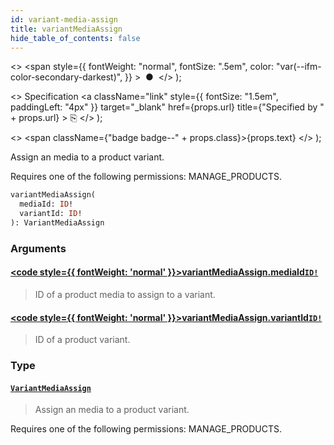 ```yaml
---
id: variant-media-assign
title: variantMediaAssign
hide_table_of_contents: false
---
```


  <>
    <span
      style={{
        fontWeight: "normal",
        fontSize: ".5em",
        color: "var(--ifm-color-secondary-darkest)",
      }}
    >
      &nbsp;●&nbsp;
    </span>
  </>
);

  <>
    Specification
    <a
      className="link"
      style={{ fontSize: "1.5em", paddingLeft: "4px" }}
      target="\_blank"
      href={props.url}
      title={"Specified by " + props.url}
    >
      ⎘
    </a>
  </>
);

  <>
    <span className={"badge badge--" + props.class}>{props.text}</span>
  </>
);

Assign an media to a product variant.

Requires one of the following permissions: MANAGE_PRODUCTS.

```graphql
variantMediaAssign(
  mediaId: ID!
  variantId: ID!
): VariantMediaAssign
```

### Arguments

#### [<code style={{ fontWeight: 'normal' }}>variantMediaAssign.<b>mediaId</b></code>](#)<Bullet />[`ID!`](../../api-reference/miscellaneous/scalars/id) <Badge class="secondary" text="non-null"/> <Badge class="secondary" text="scalar"/> <Badge class="secondary" text="miscellaneous"/>

> ID of a product media to assign to a variant.

#### [<code style={{ fontWeight: 'normal' }}>variantMediaAssign.<b>variantId</b></code>](#)<Bullet />[`ID!`](../../api-reference/miscellaneous/scalars/id) <Badge class="secondary" text="non-null"/> <Badge class="secondary" text="scalar"/> <Badge class="secondary" text="miscellaneous"/>

> ID of a product variant.

### Type

#### [`VariantMediaAssign`](../../api-reference/products/objects/variant-media-assign) <Badge class="secondary" text="object"/> <Badge class="secondary" text="products"/>

> Assign an media to a product variant.

Requires one of the following permissions: MANAGE_PRODUCTS.

>
